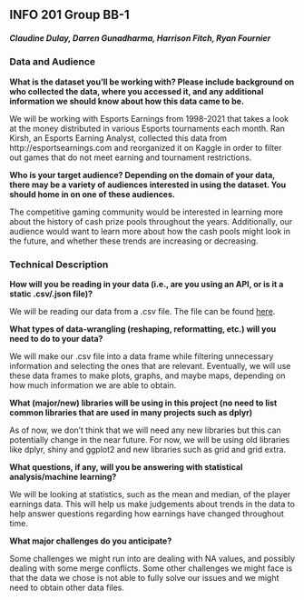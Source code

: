 ## INFO 201 Group BB-1
##### Claudine Dulay, Darren Gunadharma, Harrison Fitch, Ryan Fournier

### Data and Audience
**What is the dataset you’ll be working with? Please include background on who collected the data, where you accessed it, and any additional information we should know about how this data came to be.**

We will be working with Esports Earnings from 1998-2021 that takes a look at the money distributed in various Esports tournaments each month. Ran Kirsh, an Esports Earning Analyst, collected this data from http://esportsearnings.com and reorganized it on Kaggle in order to filter out games that do not meet earning and tournament restrictions.

**Who is your target audience? Depending on the domain of your data, there may be a variety of audiences interested in using the dataset. You should home in on one of these audiences.**

The competitive gaming community would be interested in learning more about the history of cash prize pools throughout the years. Additionally, our audience would want to learn more about how the cash pools might look in the future, and whether these trends are increasing or decreasing. 

### Technical Description
**How will you be reading in your data (i.e., are you using an API, or is it a static .csv/.json file)?**

We will be reading our data from a .csv file. The file can be found [here](https://www.kaggle.com/rankirsh/esports-earnings).

**What types of data-wrangling (reshaping, reformatting, etc.) will you need to do to your data?**

We will make our .csv file into a data frame while filtering unnecessary information and selecting the ones that are relevant. Eventually, we will use these data frames to make plots, graphs, and maybe maps, depending on how much information we are able to obtain.

**What (major/new) libraries will be using in this project (no need to list common libraries that are used in many projects such as dplyr)**

As of now, we don’t think that we will need any new libraries but this can potentially change in the near future. For now, we will be using old libraries like dplyr, shiny and ggplot2 and new libraries such as grid and grid extra.

**What questions, if any, will you be answering with statistical analysis/machine learning?**

We will be looking at statistics, such as the mean and median, of the player earnings data. This will help us make judgements about trends in the data to help answer questions regarding how earnings have changed throughout time.

**What major challenges do you anticipate?**

Some challenges we might run into are dealing with NA values, and possibly dealing with some merge conflicts. Some other challenges we might face is that the data we chose is not able to fully solve our issues and we might need to obtain other data files.

